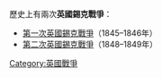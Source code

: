 歷史上有兩次'''英國錫克戰爭'''：

*[[第一次英國錫克戰爭|第一次英國錫克戰爭]]（1845–1846年）
*[[第二次英國錫克戰爭|第二次英國錫克戰爭]]（1848–1849年）

{{Disambiguation|Cat=四字战事消歧义}}
[[Category:英國戰爭|Category:英國戰爭]]